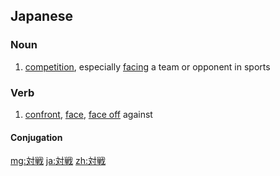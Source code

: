 ==Japanese==
{{ja-kanjitab|たい|せん|yomi=o}}

===Noun===
{{ja-noun|たいせん}}

# [[competition]], especially [[facing]] a team or opponent in sports

===Verb===
{{ja-verb-suru|たいせん}}

# [[confront]], [[face]], [[face off]] against

====Conjugation====
{{ja-suru|たいせん}}

[[mg:対戦]]
[[ja:対戦]]
[[zh:対戦]]